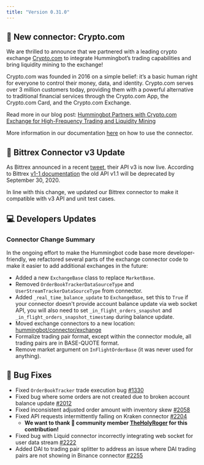 ```yaml
---
title: "Version 0.31.0"
---
```


## 🔗 New connector: Crypto.com

We are thrilled to announce that we partnered with a leading crypto exchange [Crypto.com](https://crypto.com/exchange) to integrate Hummingbot’s trading capabilities and bring liquidity mining to the exchange!

Crypto.com was founded in 2016 on a simple belief: it’s a basic human right for everyone to control their money, data, and identity. Crypto.com serves over 3 million customers today, providing them with a powerful alternative to traditional financial services through the Crypto.com App, the Crypto.com Card, and the Crypto.com Exchange.

Read more in our blog post: [Hummingbot Partners with Crypto.com Exchange for High-Frequency Trading and Liquidity Mining](https://hummingbot.io/blog/2020-09-hummingbot-partners-with-crypto-com/)

More information in our documentation [here](/spot-connectors/crypto-com/) on how to use the connector.

## 🔗 Bittrex Connector v3 Update

As Bittrex announced in a recent [tweet](https://twitter.com/BittrexExchange/status/1273408336214491136), their API v3 is now live. According to Bittrex [v1-1 documentation](https://bittrex.github.io/api/v1-1) the old API v1.1 will be deprecated by September 30, 2020.

In line with this change, we updated our Bittrex connector to make it compatible with v3 API and unit test cases.

## 💻 Developers Updates

### Connector Change Summary

In the ongoing effort to make the Hummingbot code base more developer-friendly, we refactored several parts of the exchange connector code to make it easier to add additional exchanges in the future:

- Added a new `ExchangeBase` class to replace `MarketBase`.
- Removed `OrderBookTrackerDataSourceType` and `UserStreamTrackerDataSourceType` from connector.
- Added `_real_time_balance_update` to `ExchangeBase`, set this to `True` if your connector doesn't provide account balance
  update via web socket API, you will also need to set `_in_flight_orders_snapshot` and `_in_flight_orders_snapshot_timestamp`
  during balance update.
- Moved exchange connectors to a new location: [hummingbot/connector/exchange](https://github.com/CoinAlpha/hummingbot/tree/development/hummingbot/connector/exchange)
- Formalize trading pair format, except within the connector module, all trading pairs are in BASE-QUOTE format.
- Remove market argument on `InFlightOrderBase` (it was never used for anything).

## 🐞 Bug Fixes

- Fixed `OrderBookTracker` trade execution bug [#1330](https://github.com/CoinAlpha/hummingbot/issues/1330)
- Fixed bug where some orders are not created due to broken account balance update [#2012](https://github.com/CoinAlpha/hummingbot/issues/2012)
- Fixed inconsistent adjusted order amount with inventory skew [#2058](https://github.com/CoinAlpha/hummingbot/issues/2058)
- Fixed API requests intermittently failing on Kraken connector [#2204](https://github.com/CoinAlpha/hummingbot/issues/2204)
  - **We want to thank 🙏 community member [TheHolyRoger](https://github.com/TheHolyRoger) for this contribution!**
- Fixed bug with Liquid connector incorrectly integrating web socket for user data stream [#2222](https://github.com/CoinAlpha/hummingbot/issues/2222)
- Added DAI to trading pair splitter to address an issue where DAI trading pairs are not showing in Binance connector [#2255](https://github.com/CoinAlpha/hummingbot/issues/2255)
